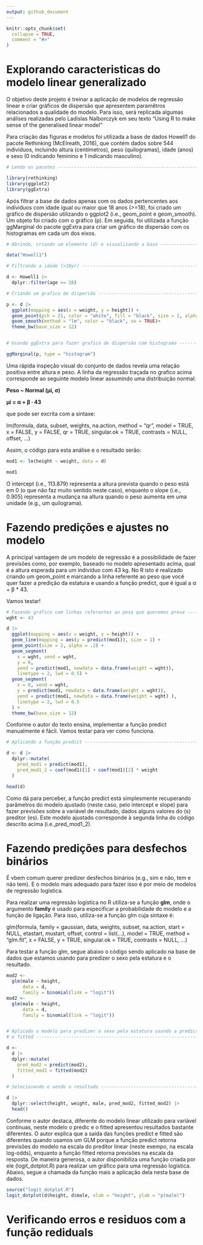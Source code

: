 ```yaml
---
output: github_document
---
```


<!-- README.md is generated from README.Rmd. Please edit that file -->

```r
knitr::opts_chunk$set(
  collapse = TRUE,
  comment = "#>"
)
```

# Explorando caracteristicas do modelo linear generalizado

O objetivo deste projeto é treinar a aplicação de modelos de regressão linear e criar gráficos de dispersão que apresentem paramêtros relacionados a qualidade do modelo. Para isso, será replicada algumas análises realizadas pelo Ladislas Nalborczyk em seu texto "Using R to make sense of the generalised linear model"

Para criação das figuras e modelos foi utilizada a base de dados Howell1 do pacote Rethinking (McElreath, 2016), que contém dados sobre 544 indivíduos, incluindo altura (centímetros), peso (quilogramas), idade (anos) e sexo (0 indicando feminino e 1 indicando masculino).
```r
# Lendo os pacotes --------------------------------------------------------

library(rethinking)
library(ggplot2)
library(ggExtra)

```
Após filtrar a base de dados apenas com os dados pertencentes aos indíviduos com idade igual ou maior que 18 anos (>=18), foi criado um gráfico de dispersão utilizando o ggplot2 (i.e., geom_point e geom_smooth). Um objeto foi criado com o gráfico (p). Em seguida, foi utilizada a função ggMarginal do pacote ggExtra para criar um gráfico de dispersão com os histogramas em cada um dos eixos.
```r
# Abrindo, criando um elemento (d) e visualizando a base ------------------

data("Howell1")

# Filtrando a idade (>18yr) -----------------------------------------------

d <- Howell1 |>
  dplyr::filter(age >= 18)
```
```r
# Criando um grafico de dispersão -----------------------------------------

p <- d |>
  ggplot(mapping = aes(x = weight, y = height)) +
  geom_point(pch = 21, color = "white", fill = "black", size = 2, alpha = 0.8) +
  geom_smooth(method = "lm", color = "black", se = TRUE)+
  theme_bw(base_size = 12)


# Usando ggExtra para fazer grafico de dispersão com histograma -----------

ggMarginal(p, type = "histogram")

```

Uma rápida inspeção visual do conjunto de dados revela uma relação positiva entre altura e peso. A linha da regressão traçada no grafico acima corresponde ao seguinte modelo linear assumindo uma distribuição normal:

**Peso ~ Normal (µi, σ)**

**µi = α + β ∙ 43**

que pode ser excrita com a sintaxe: 

lm(formula, data, subset, weights, na.action,
   method = "qr", model = TRUE, x = FALSE, y = FALSE, qr = TRUE,
   singular.ok = TRUE, contrasts = NULL, offset, ...)
   
Assim, o código para esta análise e o resultado serão:
```r
mod1 <- lm(height ~ weight, data = d)

mod1

```
O intercept (i.e., 113.879) representa a altura prevista quando o peso está em 0 (o que não faz muito sentido neste caso), enquanto o slope (i.e., 0.905) representa a mudança na altura quando o peso aumenta em uma unidade (e.g., um quilograma). 

# Fazendo predições e ajustes no modelo 

A principal vantagem de um modelo de regressão é a possibilidade de fazer previsões como, por exemplo, baseado no modelo apresentado acima, qual é a altura esperada para um indivíduo com 43 kg. No R isto é realizado criando um geom_point e marcando a linha referente ao peso que você quer fazer a predição da estatura e usando a função predict, que é igual a α + β * 43.

Vamos testar!

```r
# Fazendo gráfico com linhas referentes ao peso que queremos preve --------
wght <- 43

d |> 
  ggplot(mapping = aes(x = weight, y = height)) +
  geom_line(mapping = aes(y = predict(mod1)), size = 1) +
  geom_point(size = 2, alpha = .2) +
  geom_segment(
    x = wght, xend = wght,
    y = 0,
    yend = predict(mod1, newdata = data.frame(weight = wght)),
    linetype = 2, lwd = 0.5) +
  geom_segment(
    x = 0, xend = wght,
    y = predict(mod1, newdata = data.frame(weight = wght)),
    yend = predict(mod1, newdata = data.frame(weight = wght) ),
    linetype = 2, lwd = 0.5
  ) +
  theme_bw(base_size = 12)
```
Conforme o autor do texto ensina, implementar a função predict manualmente é fácil. Vamos testar para ver como funciona.

```r
# Aplicando a função predict ----------------------------------------------

d <- d |> 
  dplyr::mutate(
    pred_mod1 = predict(mod1),
    pred_mod1_2 = coef(mod1)[1] + coef(mod1)[2] * weight
  )

head(d)
```
Como dá para perceber, a função predict está simplesmente recuperando parâmetros do modelo ajustado (neste caso, pelo intercept e slope) para fazer previsões sobre a variável de resultado, dados alguns valores do (s) preditor (es). Este modelo ajustado corresponde à segunda linha do código descrito acima (i.e.,pred_mod1_2). 

# Fazendo predições para desfechos binários

É vbem comum querer predizer desfechos binários (e.g., sim e não, tem e não tem). E o modelo mais adequado para fazer isso é por meio de modelos de regressão logística.

Para realizar uma regressão logística no R utiliza-se a função **glm**, onde o argumento **family** é usado para especificar a probabilidade do modelo e a função de ligação. Para isso, utiliza-se a função glm cuja sintaxe é:

glm(formula, family = gaussian, data, weights, subset,
    na.action, start = NULL, etastart, mustart, offset,
    control = list(...), model = TRUE, method = "glm.fit",
    x = FALSE, y = TRUE, singular.ok = TRUE, contrasts = NULL, ...)

Para testar a função glm, segue abaixo o código sendo aplicado na base de dados que estamos usando para predizer o sexo pela estatura e o resultado.
```r
mod2 <-
  glm(male ~ height,
      data = d,
      family = binomial(link = "logit"))
mod2 <-
  glm(male ~ height,
      data = d,
      family = binomial(link = "logit"))


# Aplicado o modelo para predizer o sexo pela estatura usando a predict----
# e fitted ----------------------------------------------------------------

d <- 
  d |> 
  dplyr::mutate(
    pred_mod2 = predict(mod2),
    fitted_mod2 = fitted(mod2)
  )

# Selecionando e vendo o resultado ----------------------------------------

d |> 
  dplyr::select(height, weight, male, pred_mod2, fitted_mod2) |> 
  head()
```
Conforme o autor destaca, diferente do modelo linear utilizado para variável continuas, neste modelo o predic e o fitted apresentou resultados bastante diferentes. O autor explica que a saída das funções predict e fitted são diferentes quando usamos um GLM porque a função predict retorna previsões do modelo na escala do preditor linear (neste exempo, na escala log-odds), enquanto a função fitted retorna previsões na escala da resposta. 
De maneira generosa, o autor disponibiliza uma função criada por ele (logit_dotplot.R) para realizar um gráfico para uma regressão logística. Abaixo, segue a chamada da função mais a aplicação dela nesta base de dados.
```r
source("logit_dotplot.R")
logit_dotplot(d$height, d$male, xlab = "height", ylab = "p(male)")
```
# Verificando erros e residuos com a função rediduals












